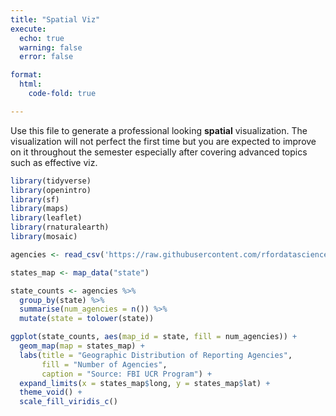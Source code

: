 ```yaml
---
title: "Spatial Viz"
execute:
  echo: true
  warning: false
  error: false

format: 
  html: 
    code-fold: true

---
```


Use this file to generate a professional looking **spatial** visualization.  The visualization will not perfect the first time but you are expected to improve on it throughout the semester especially after covering advanced topics such as effective viz.

```r
library(tidyverse)
library(openintro)
library(sf)
library(maps)
library(leaflet)
library(rnaturalearth)
library(mosaic)

agencies <- read_csv('https://raw.githubusercontent.com/rfordatascience/tidytuesday/main/data/2025/2025-02-18/agencies.csv')

states_map <- map_data("state")

state_counts <- agencies %>%
  group_by(state) %>%
  summarise(num_agencies = n()) %>%
  mutate(state = tolower(state))

ggplot(state_counts, aes(map_id = state, fill = num_agencies)) +
  geom_map(map = states_map) +
  labs(title = "Geographic Distribution of Reporting Agencies",
       fill = "Number of Agencies",
       caption = "Source: FBI UCR Program") +
  expand_limits(x = states_map$long, y = states_map$lat) +
  theme_void() +
  scale_fill_viridis_c()
```


